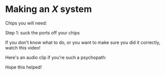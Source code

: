 # Making an *X* system

Chips you will need:
<IChip uuid="98b99011-9be8-43b3-89cc-1e9d55bd8b51" redirect />

Step 1: suck the ports off your chips
<GuideMedia fileName="testimage.png" fileType="image" width="50%" height="50%"/>

If you don't know what to do, or you want to make sure you did it correctly, watch this video!
<GuideMedia fileName="http://commondatastorage.googleapis.com/gtv-videos-bucket/sample/ForBiggerFun.mp4" fileType="video" width="500px" height="300px" useURL/>

Here's an audio clip if you're such a psychopath:
<GuideMedia fileName="crispy_audio.mp3" fileType="audio"/>

Hope this helped!
